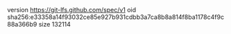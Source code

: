 version https://git-lfs.github.com/spec/v1
oid sha256:e33358a14f93032ce85e927b931cdbb3a7ca8b8a814f8ba1178c4f9c88a366b9
size 132114
